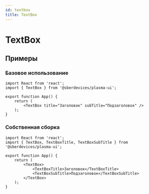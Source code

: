 ```yaml
---
id: textbox
title: TextBox
---
```



# TextBox
<Description name="TextBox" />
<PropsTable name="TextBox" />
<StorybookLink name="TextBox" />

## Примеры

### Базовое использование

```tsx live
import React from 'react';
import { TextBox } from '@sberdevices/plasma-ui';

export function App() {
    return (
        <TextBox title="Заголовок" subTitle="Подзаголовок" />
    );
}
```

### Собственная сборка

```tsx live
import React from 'react';
import { TextBox, TextBoxTitle, TextBoxSubTitle } from '@sberdevices/plasma-ui';

export function App() {
    return (
        <TextBox>
            <TextBoxTitle>Заголовок</TextBoxTitle>
            <TextBoxSubTitle>Подзаголовок</TextBoxSubTitle>
        </TextBox>
    );
}
```
